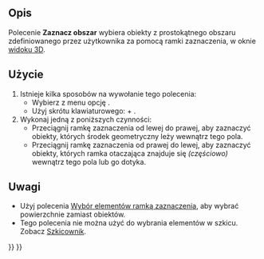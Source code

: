 <languages/>

{{Docnav/pl
|[[Std_Refresh/pl|Przelicz]]
|[[Std_BoxElementSelection/pl|Wybór elementów ramką zaznaczenia]]
|[[Std_Edit_Menu/pl|Menu Edycja]]
|IconL=Std_Refresh.svg
|IconR=Std_BoxElementSelection.svg
|IconC=Freecad.svg
}}

{{GuiCommand/pl
|Name=Std BoxSelection
|Name/pl=Std: Zaznacz obszar
|MenuLocation=Edycja → Zaznacz obszar
|Workbenches=wszystkie
|Shortcut={{KEY|Shift}} + {{KEY|B}}
|SeeAlso=[[Std_BoxElementSelection/pl|Wybór elementów ramką zaznaczenia]], [[Std_SelectAll/pl|Zaznacz wszystko]]
}}

<span id="Description"></span>
==Opis==

Polecenie '''Zaznacz obszar''' wybiera obiekty z prostokątnego obszaru zdefiniowanego przez użytkownika za pomocą ramki zaznaczenia, w oknie [[3D_view/pl|widoku 3D]].

<span id="Usage"></span>
==Użycie==

# Istnieje kilka sposobów na wywołanie tego polecenia:
#* Wybierz z menu opcję {{MenuCommand|Edycja → [[Image:Std_BoxSelection.svg|16px]] Zaznacz obszar}}.
#* Użyj skrótu klawiaturowego: {{KEY|Shift}} + {{KEY|B}}.
# Wykonaj jedną z poniższych czynności:
#* Przeciągnij ramkę zaznaczenia od lewej do prawej, aby zaznaczyć obiekty, których środek geometryczny leży wewnątrz tego pola.
#* Przeciągnij ramkę zaznaczenia od prawej do lewej, aby zaznaczyć obiekty, których ramka otaczająca znajduje się ''(częściowo)'' wewnątrz tego pola lub go dotyka.

<span id="Notes"></span>
==Uwagi==

* Użyj polecenia [[Std_BoxElementSelection/pl|Wybór elementów ramką zaznaczenia]], aby wybrać powierzchnie zamiast obiektów.
* Tego polecenia nie można użyć do wybrania elementów w szkicu. Zobacz [[Sketcher_Workbench/pl#Metody_zaznaczenia|Szkicownik]].


{{Docnav/pl
|[[Std_Refresh/pl|Przelicz]]
|[[Std_BoxElementSelection/pl|Wybór elementów ramką zaznaczenia]]
|[[Std_Edit_Menu/pl|Menu Edycja]]
|IconL=Std_Refresh.svg
|IconR=Std_BoxElementSelection.svg
|IconC=Freecad.svg
}}

{{Std_Base_navi{{#translation:}}}}
{{Userdocnavi{{#translation:}}}}